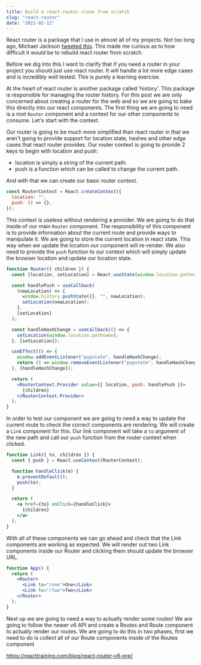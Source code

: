 ```yaml
---
title: Build a react-router clone from scratch
slug: "react-router"
date: "2021-02-12"
---
```



<Example />

React router is a package that I use in almost all of my projects. Not too long
ago, Michael Jackson
[tweeted this](https://twitter.com/mjackson/status/1223684745755684864). This
made me curious as to how difficult it would be to rebuild react router from
scratch.

Before we dig into this I want to clarify that if you need a router in your
project you should just use react router. It will handle a lot more edge cases
and is incredibly well tested. This is purely a learning exercise.

At the heart of react router is another package called 'history'. This package
is responsible for managing the router history. For this post we are only
concerned about creating a router for the web and so we are going to bake this
directly into our react components. The first thing we are going to need is a
root `Router` component and a context for our other components to consume. Let's
start with the context.

Our router is going to be much more simplified than react router in that we
aren't going to provide support for location state, hashes and other edge cases
that react router provides. Our router context is going to provide 2 keys to
begin with location and push:

- location is simply a string of the current path.
- push is a function which can be called to change the current path.

And with that we can create our basic router context.

```jsx
const RouterContext = React.createContext({
  location: "",
  push: () => {},
});
```

This context is useless without rendering a provider. We are going to do that
inside of our main `Router` component. The responsibility of this component is
to provide information about the current route and provide ways to manipulate
it. We are going to store the current location in react state. This way when we
update the location our component will re-render. We also need to provide the
`push` function to our context which will simply update the browser location and
update our location state.

```jsx
function Router({ children }) {
  const [location, setLocation] = React.useState(window.location.pathname);

  const handlePush = useCallback(
    (newLocation) => {
      window.history.pushState({}, "", newLocation);
      setLocation(newLocation);
    },
    [setLocation]
  );

  const handleHashChange = useCallback(() => {
    setLocation(window.location.pathname);
  }, [setLocation]);

  useEffect(() => {
    window.addEventListener("popstate", handleHashChange);
    return () => window.removeEventListener("popstate", handleHashChange);
  }, [handleHashChange]);

  return (
    <RouterContext.Provider value={{ location, push: handlePush }}>
      {children}
    </RouterContext.Provider>
  );
}
```

In order to test our component we are going to need a way to update the current
route to check the correct components are rendering. We will create a `Link`
component for this. Our link component will take a `to` argument of the new path
and call our `push` function from the router context when clicked.

```jsx
function Link({ to, children }) {
  const { push } = React.useContext(RouterContext);

  function handleClick(e) {
    e.preventDefault();
    push(to);
  }

  return (
    <a href={to} onClick={handleClick}>
      {children}
    </a>
  );
}
```

With all of these components we can go ahead and check that the Link components
are working as expected. We will render out two Link components inside our
Router and clicking them should update the browser URL.

```jsx
function App() {
  return (
    <Router>
      <Link to="/one">One</Link>
      <Link to="/two">Two</Link>
    </Router>
  );
}
```

Next up we are going to need a way to actually render some routes! We are going
to follow the newer v6 API and create a Routes and Route component to actually
render our routes. We are going to do this in two phases, first we need to do is
collect all of our Route components inside of the Routes component

https://reacttraining.com/blog/react-router-v6-pre/
